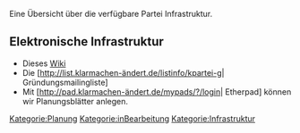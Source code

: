 Eine Übersicht über die verfügbare Partei Infrastruktur.

== Elektronische Infrastruktur ==

* Dieses [[Hauptseite| Wiki]]
* Die [http://list.klarmachen-ändert.de/listinfo/kpartei-g| Gründungsmailingliste]
* Mit [http://pad.klarmachen-ändert.de/mypads/?/login| Etherpad] können wir Planungsblätter anlegen.


[[Kategorie:Planung]]
[[Kategorie:inBearbeitung]]
[[Kategorie:Infrastruktur]]